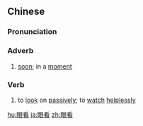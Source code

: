 ==Chinese==
{{zh-forms}}

===Pronunciation===
{{zh-pron
|m=yǎnkàn
|c=ngaan5 hon3
|cat=adv,v
}}

===Adverb===
{{zh-adv}}

# {{lb|zh|Intermediate Mandarin}} [[soon]]; in a [[moment]]

===Verb===
{{zh-verb}}

# {{lb|zh|Intermediate Mandarin}} to [[look]] on [[passively]]; to [[watch]] [[helplessly]]

[[hu:眼看]]
[[ja:眼看]]
[[zh:眼看]]